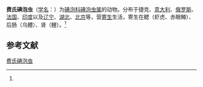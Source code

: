 {{Speciesbox
| name = 费氏碘泡虫
| status = 
| status_system = 
| image = 
| genus = Myxobolus
| species = pfeifferi
| authority = (Thelohan, 1890)<ref name='id9426'>{{cite web| url =http://www.bioinfo.cn/db05/BjdwSpecies.php?action=view&id=9426| title =费氏碘泡虫| work =《中国动物物种编目数据库》| publisher =中国科学院微生物研究所| author =中国科学院动物研究所| accessdate =2009-04-16| deadurl =yes| archiveurl =https://web.archive.org/web/20160305003542/http://www.bioinfo.cn/db05/BjdwSpecies.php?action=view&id=9426| archivedate =2016-03-05}}</ref>
}}

'''费氏碘泡虫'''（[[学名|学名]]：{{lang|la|''Myxobolus pfeifferi''}}）为[[碘泡科|碘泡科]][[碘泡虫属|碘泡虫属]]的动物。分布于捷克、[[意大利|意大利]]、[[俄罗斯|俄罗斯]]、[[法国|法国]]、[[印度|印度]]以及[[辽宁|辽宁]]、[[湖北|湖北]]、[[北京|北京]]等，营[[寄生|寄生]]生活，寄生在鳃（虾虎、赤眼鳟）、后肠（乌鳢）、肾（鲤）。<ref name='id9426'/>

== 参考文献 ==
{{reflist}}

{{Wikispecies|Myxobolus pfeifferi}}
{{Taxonbar|from=Q16796563}}

[[Category:碘泡虫属|费氏碘泡虫]]


{{Cnidarian-stub}}